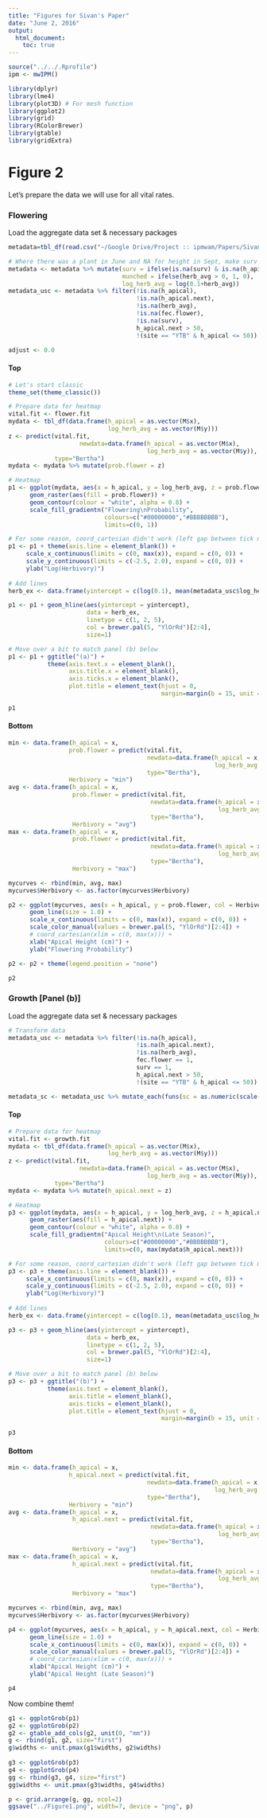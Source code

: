 ```yaml
---
title: "Figures for Sivan's Paper"
date: "June 2, 2016"
output: 
  html_document:
    toc: true
---
```


```r
source("../../.Rprofile")
ipm <- mwIPM()
```

```r
library(dplyr)
library(lme4)
library(plot3D) # For mesh function
library(ggplot2)
library(grid)
library(RColorBrewer)
library(gtable)
library(gridExtra)
```

# Figure 2

Let's prepare the data we will use for all vital rates.

### Flowering

Load the aggregate data set & necessary packages
```r
metadata=tbl_df(read.csv("~/Google Drive/Project :: ipmwam/Papers/SivansPaper/Milkweed/DATA SETS/Data Frames/metadata13to15.csv"))

# Where there was a plant in June and NA for height in Sept, make surv 0
metadata <- metadata %>% mutate(surv = ifelse(is.na(surv) & is.na(h_apical.next) & !is.na(h_apical), 0, surv), 
                                munched = ifelse(herb_avg > 0, 1, 0),
                                log_herb_avg = log(0.1+herb_avg))
metadata_usc <- metadata %>% filter(!is.na(h_apical),
                                    !is.na(h_apical.next),
                                    !is.na(herb_avg),
                                    !is.na(fec.flower),
                                    !is.na(surv),
                                    h_apical.next > 50,
                                    !(site == "YTB" & h_apical <= 50))
```

```r
adjust <- 0.0
```

#### Top

```r
# Let's start classic
theme_set(theme_classic())

# Prepare data for heatmap
vital.fit <- flower.fit
mydata <- tbl_df(data.frame(h_apical = as.vector(M$x),
                            log_herb_avg = as.vector(M$y)))
z <- predict(vital.fit, 
                    newdata=data.frame(h_apical = as.vector(M$x),
                                       log_herb_avg = as.vector(M$y)),
             type="Bertha")
mydata <- mydata %>% mutate(prob.flower = z) 

# Heatmap
p1 <- ggplot(mydata, aes(x = h_apical, y = log_herb_avg, z = prob.flower)) +
      geom_raster(aes(fill = prob.flower)) +
      geom_contour(colour = "white", alpha = 0.8) + 
      scale_fill_gradientn("Flowering\nProbability", 
                           colours=c("#00000000","#BBBBBBBB"),
                           limits=c(0, 1))

# For some reason, coord_cartesian didn't work (left gap between tick marks and image)
p1 <- p1 + theme(axis.line = element_blank()) + 
     scale_x_continuous(limits = c(0, max(x)), expand = c(0, 0)) + 
     scale_y_continuous(limits = c(-2.5, 2.0), expand = c(0, 0)) +
     ylab("Log(Herbivory)")
     
# Add lines
herb_ex <- data.frame(yintercept = c(log(0.1), mean(metadata_usc$log_herb_avg), log(6.1)))

p1 <- p1 + geom_hline(aes(yintercept = yintercept), 
                      data = herb_ex, 
                      linetype = c(1, 2, 5), 
                      col = brewer.pal(5, "YlOrRd")[2:4],
                      size=1)

# Move over a bit to match panel (b) below
p1 <- p1 + ggtitle("(a)") + 
           theme(axis.text.x = element_blank(),
                 axis.title.x = element_blank(),
                 axis.ticks.x = element_blank(),
                 plot.title = element_text(hjust = 0,
                                           margin=margin(b = 15, unit = "pt")))

p1
```

#### Bottom

```r
min <- data.frame(h_apical = x, 
                 prob.flower = predict(vital.fit, 
                                       newdata=data.frame(h_apical = x, 
                                                          log_herb_avg = herb_ex[1,1]), 
                                       type="Bertha"),
                 Herbivory = "min")
avg <- data.frame(h_apical = x, 
                  prob.flower = predict(vital.fit, 
                                        newdata=data.frame(h_apical = x,
                                                           log_herb_avg = herb_ex[2,1]),
                                        type="Bertha"),
                  Herbivory = "avg")
max <- data.frame(h_apical = x, 
                  prob.flower = predict(vital.fit, 
                                        newdata=data.frame(h_apical = x, 
                                                           log_herb_avg = herb_ex[3,1]),
                                        type="Bertha"),
                  Herbivory = "max")

mycurves <- rbind(min, avg, max) 
mycurves$Herbivory <- as.factor(mycurves$Herbivory)

p2 <- ggplot(mycurves, aes(x = h_apical, y = prob.flower, col = Herbivory, linetype = Herbivory)) +
      geom_line(size = 1.0) + 
      scale_x_continuous(limits = c(0, max(x)), expand = c(0, 0)) + 
      scale_color_manual(values = brewer.pal(5, "YlOrRd")[2:4]) +
      # coord_cartesian(xlim = c(0, max(x))) + 
      xlab("Apical Height (cm)") +
      ylab("Flowering Probability")     

p2 <- p2 + theme(legend.position = "none")

p2
```

### Growth [Panel (b)]

Load the aggregate data set & necessary packages
```r
# Transform data
metadata_usc <- metadata %>% filter(!is.na(h_apical),
                                    !is.na(h_apical.next),
                                    !is.na(herb_avg),
                                    fec.flower == 1,
                                    surv == 1,
                                    h_apical.next > 50,
                                    !(site == "YTB" & h_apical <= 50))

metadata_sc <- metadata_usc %>% mutate_each(funs(sc = as.numeric(scale(.))), h_apical, h_apical.next, log_herb_avg)
```

#### Top

```r
# Prepare data for heatmap
vital.fit <- growth.fit
mydata <- tbl_df(data.frame(h_apical = as.vector(M$x),
                            log_herb_avg = as.vector(M$y)))
z <- predict(vital.fit, 
                    newdata=data.frame(h_apical = as.vector(M$x),
                                       log_herb_avg = as.vector(M$y)),
             type="Bertha")
mydata <- mydata %>% mutate(h_apical.next = z) 

# Heatmap
p3 <- ggplot(mydata, aes(x = h_apical, y = log_herb_avg, z = h_apical.next)) +
      geom_raster(aes(fill = h_apical.next)) +
      geom_contour(colour = "white", alpha = 0.8) + 
      scale_fill_gradientn("Apical Height\n(Late Season)", 
                           colours=c("#00000000","#BBBBBBBB"),
                           limits=c(0, max(mydata$h_apical.next)))

# For some reason, coord_cartesian didn't work (left gap between tick marks and image)
p3 <- p3 + theme(axis.line = element_blank()) + 
     scale_x_continuous(limits = c(0, max(x)), expand = c(0, 0)) + 
     scale_y_continuous(limits = c(-2.5, 2.0), expand = c(0, 0)) +
     ylab("Log(Herbivory)")
     
# Add lines
herb_ex <- data.frame(yintercept = c(log(0.1), mean(metadata_usc$log_herb_avg), log(6.1)))

p3 <- p3 + geom_hline(aes(yintercept = yintercept), 
                      data = herb_ex, 
                      linetype = c(1, 2, 5), 
                      col = brewer.pal(5, "YlOrRd")[2:4],
                      size=1)

# Move over a bit to match panel (b) below
p3 <- p3 + ggtitle("(b)") + 
           theme(axis.text = element_blank(),
                 axis.title = element_blank(),
                 axis.ticks = element_blank(),
                 plot.title = element_text(hjust = 0,
                                           margin=margin(b = 15, unit = "pt")))

p3
```

#### Bottom

```r
min <- data.frame(h_apical = x, 
                 h_apical.next = predict(vital.fit, 
                                       newdata=data.frame(h_apical = x, 
                                                          log_herb_avg = herb_ex[1,1]), 
                                       type="Bertha"),
                 Herbivory = "min")
avg <- data.frame(h_apical = x, 
                  h_apical.next = predict(vital.fit, 
                                        newdata=data.frame(h_apical = x,
                                                           log_herb_avg = herb_ex[2,1]),
                                        type="Bertha"),
                  Herbivory = "avg")
max <- data.frame(h_apical = x, 
                  h_apical.next = predict(vital.fit, 
                                        newdata=data.frame(h_apical = x, 
                                                           log_herb_avg = herb_ex[3,1]),
                                        type="Bertha"),
                  Herbivory = "max")

mycurves <- rbind(min, avg, max) 
mycurves$Herbivory <- as.factor(mycurves$Herbivory)

p4 <- ggplot(mycurves, aes(x = h_apical, y = h_apical.next, col = Herbivory, linetype = Herbivory)) +
      geom_line(size = 1.0) + 
      scale_x_continuous(limits = c(0, max(x)), expand = c(0, 0)) + 
      scale_color_manual(values = brewer.pal(5, "YlOrRd")[2:4]) +
      # coord_cartesian(xlim = c(0, max(x))) + 
      xlab("Apical Height (cm)") +
      ylab("Apical Height (Late Season)")     

p4
```

Now combine them!

```r
g1 <- ggplotGrob(p1)
g2 <- ggplotGrob(p2)
g2 <- gtable_add_cols(g2, unit(0, "mm"))
g <- rbind(g1, g2, size="first")
g$widths <- unit.pmax(g1$widths, g2$widths)
 
g3 <- ggplotGrob(p3)
g4 <- ggplotGrob(p4)
gg <- rbind(g3, g4, size="first")
gg$widths <- unit.pmax(g3$widths, g4$widths)

p <- grid.arrange(g, gg, ncol=2)
ggsave("../Figure1.png", width=7, device = "png", p)
```
